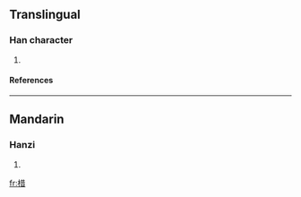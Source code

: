 ==Translingual==
===Han character===
{{Han char|rn=75|rad=木|as=08|sn=12|four=4496<sub>1</sub>|canj=木廿日 (DTA)}}
# {{defn|Han|sort=木08}}
====References====
{{Han ref|kx=0533.190|dkj=14958|dj=0921.170|hdz=21225.010|uh=68E4|ud=26852|bh=D9B6|bd=55734}}

----
==Mandarin==
===Hanzi===
{{cmn-hanzi|pin=[[quàn]] (quan4), [[xí]] (xi2)|wg=ch'üan<sup>4</sup>, hsi<sup>2</sup>}}
# {{defn|Mandarin}}

[[fr:棤]]